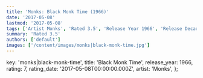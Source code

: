 ```yaml
---
title: 'Monks: Black Monk Time (1966)'
date: '2017-05-08'
lastmod: '2017-05-08'
tags: ['Artist Monks', 'Rated 3.5', 'Release Year 1966', 'Release Decade 1960']
summary: 'Rated 3.5'
authors: ['default']
images: ['/content/images/monks|black-monk-time.jpg']
---
```


  key: 'monks|black-monk-time',
  title: 'Black Monk Time',
  release_year: 1966,
  rating: 7,
  rating_date: '2017-05-08T00:00:00.000Z',
  artist: 'Monks',
};

<MusicRating data={data} />
